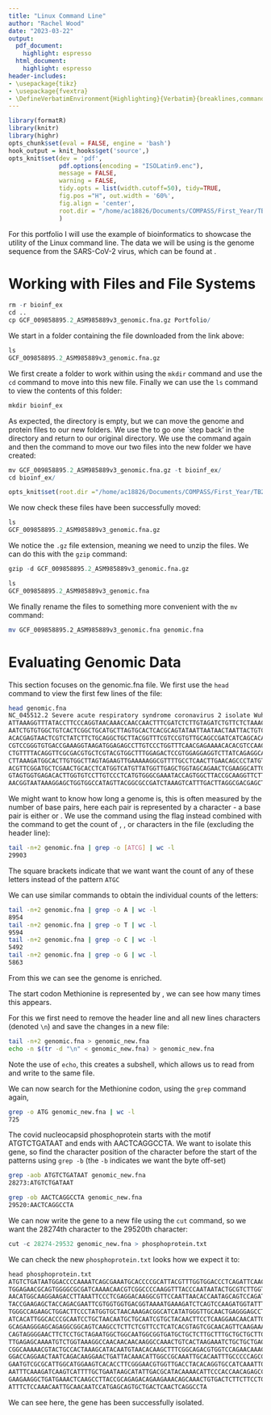 ```yaml
---
title: "Linux Command Line"
author: "Rachel Wood"
date: "2023-03-22"
output:
  pdf_document:
    highlight: espresso
  html_document:
    highlight: espresso
header-includes:
- \usepackage{tikz}
- \usepackage{fvextra}
- \DefineVerbatimEnvironment{Highlighting}{Verbatim}{breaklines,commandchars=\\\{\}}
---
```


```r
library(formatR)
library(knitr)
library(highr)
opts_chunk$set(eval = FALSE, engine = 'bash')
hook_output = knit_hooks$get('source',)
opts_knit$set(dev = 'pdf',
              pdf.options(encoding = "ISOLatin9.enc"),
              message = FALSE,
              warning = FALSE,
              tidy.opts = list(width.cutoff=50), tidy=TRUE,
              fig.pos ="H", out.width = '60%',
              fig.align = 'center',
              root.dir = "/home/ac18826/Documents/COMPASS/First_Year/TB2/Statistical_Computing/Intro_to_Linux/Portfolio/"
              )
```

For this portfolio I will use the example of bioinformatics to showcase the utility of the Linux command line. The data we will be using is the genome sequence from the SARS-CoV-2 virus, which can be found at \url{https://www.ncbi.nlm.nih.gov/genome/?term=SARS-CoV-2}.

# Working with Files and File Systems

```r
rm -r bioinf_ex
cd ..
cp GCF_009858895.2_ASM985889v3_genomic.fna.gz Portfolio/

```


We start in a folder containing the file downloaded from the link above:

```r
ls
GCF_009858895.2_ASM985889v3_genomic.fna.gz  
```

We first create a folder to work within using the `mkdir` command and use the `cd` command to move into this new file. Finally we can use the `ls` command to view the contents of this folder:
```r
mkdir bioinf_ex

```

As expected, the directory is empty, but we can move the genome and protein files to our new folders. We use the \texttt{cd ..} to go one `step back' in the directory and return to our original directory. We use the \texttt{ls} command again and then the \texttt{mv} command to move our two files into the new folder we have created:




```r
mv GCF_009858895.2_ASM985889v3_genomic.fna.gz -t bioinf_ex/
cd bioinf_ex/
```

```r
opts_knit$set(root.dir ="/home/ac18826/Documents/COMPASS/First_Year/TB2/Statistical_Computing/Intro_to_Linux/Portfolio/bioinf_ex/")
```
We now check these files have been successfully moved:
```r
ls 
GCF_009858895.2_ASM985889v3_genomic.fna.gz
```


We notice the `.gz` file extension, meaning we need to unzip the files. We can do this with the `gzip` command:

```r
gzip -d GCF_009858895.2_ASM985889v3_genomic.fna.gz
```

```r
ls
GCF_009858895.2_ASM985889v3_genomic.fna
```

We finally rename the files to something more convenient with the `mv` command:

```bash
mv GCF_009858895.2_ASM985889v3_genomic.fna genomic.fna
```

# Evaluating Genomic Data

This section focuses on the genomic.fna file. We first use the `head` command to view the first few lines of the file:
```bash
head genomic.fna
NC_045512.2 Severe acute respiratory syndrome coronavirus 2 isolate Wuhan-Hu-1, complete genome
ATTAAAGGTTTATACCTTCCCAGGTAACAAACCAACCAACTTTCGATCTCTTGTAGATCTGTTCTCTAAACGAACTTTAA
AATCTGTGTGGCTGTCACTCGGCTGCATGCTTAGTGCACTCACGCAGTATAATTAATAACTAATTACTGTCGTTGACAGG
ACACGAGTAACTCGTCTATCTTCTGCAGGCTGCTTACGGTTTCGTCCGTGTTGCAGCCGATCATCAGCACATCTAGGTTT
CGTCCGGGTGTGACCGAAAGGTAAGATGGAGAGCCTTGTCCCTGGTTTCAACGAGAAAACACACGTCCAACTCAGTTTGC
CTGTTTTACAGGTTCGCGACGTGCTCGTACGTGGCTTTGGAGACTCCGTGGAGGAGGTCTTATCAGAGGCACGTCAACAT
CTTAAAGATGGCACTTGTGGCTTAGTAGAAGTTGAAAAAGGCGTTTTGCCTCAACTTGAACAGCCCTATGTGTTCATCAA
ACGTTCGGATGCTCGAACTGCACCTCATGGTCATGTTATGGTTGAGCTGGTAGCAGAACTCGAAGGCATTCAGTACGGTC
GTAGTGGTGAGACACTTGGTGTCCTTGTCCCTCATGTGGGCGAAATACCAGTGGCTTACCGCAAGGTTCTTCTTCGTAAG
AACGGTAATAAAGGAGCTGGTGGCCATAGTTACGGCGCCGATCTAAAGTCATTTGACTTAGGCGACGAGCTTGGCACTGA

```

We might want to know how long a genome is, this is often measured by the number of base pairs, here each pair is represented by a character - a base pair is either \texttt{A-T} or \texttt{G-C}. We use the \texttt{grep} command using the \texttt{-o} flag instead combined with the \texttt{wc} command to get the count of \texttt{A}, \texttt{C}, \texttt{G} or \texttt{T} characters in the file (excluding the header line):
```bash
tail -n+2 genomic.fna | grep -o [ATCG] | wc -l
29903
```
The square brackets indicate that we want want the count of any of these letters instead of the pattern `ATGC`

We can use similar commands to obtain the individual counts of the letters:

```bash
tail -n+2 genomic.fna | grep -o A | wc -l
8954
tail -n+2 genomic.fna | grep -o T | wc -l
9594
tail -n+2 genomic.fna | grep -o C | wc -l
5492
tail -n+2 genomic.fna | grep -o G | wc -l
5863
```

From this we can see the genome is \texttt{A-T} enriched. 

The start codon Methionine is represented by \texttt{ATG}, we can see how many times this appears. 

For this we first need to remove the header line and all new lines  characters (denoted `\n`) and save the changes in a new file:
```bash
tail -n+2 genomic.fna > genomic_new.fna
echo -n $(tr -d "\n" < genomic_new.fna) > genomic_new.fna 
```

Note the use of `echo`, this creates a subshell, which allows us to read from and write to the same file.

We can now search for the Methionine codon, using the `grep` command again,
```bash
grep -o ATG genomic_new.fna | wc -l
725
```

The covid nucleocapsid phosphoprotein starts with the motif ATGTCTGATAAT and ends with AACTCAGGCCTA. We want to isolate this gene, so find the character position of the character before the start of the patterns using `grep -b` (the `-b` indicates we want the byte off-set)
```bash
grep -aob ATGTCTGATAAT genomic_new.fna 
28273:ATGTCTGATAAT

grep -ob AACTCAGGCCTA genomic_new.fna 
29520:AACTCAGGCCTA
```

We can now write the gene to a new file using the `cut` command, so we want the 28274th character to the 29520th character:

```r
cut -c 28274-29532 genomic_new.fna > phosphoprotein.txt 
```

We can check the new `phosphoprotein.txt` looks how we expect it to:
```r
head phosphoprotein.txt
ATGTCTGATAATGGACCCCAAAATCAGCGAAATGCACCCCGCATTACGTTTGGTGGACCCTCAGATTCAACTGGCAGTAACCAGAA
TGGAGAACGCAGTGGGGCGCGATCAAAACAACGTCGGCCCCAAGGTTTACCCAATAATACTGCGTCTTGGTTCACCGCTCTCACTC
AACATGGCAAGGAAGACCTTAAATTCCCTCGAGGACAAGGCGTTCCAATTAACACCAATAGCAGTCCAGATGACCAAATTGGCTAC
TACCGAAGAGCTACCAGACGAATTCGTGGTGGTGACGGTAAAATGAAAGATCTCAGTCCAAGATGGTATTTCTACTACCTAGGAAC
TGGGCCAGAAGCTGGACTTCCCTATGGTGCTAACAAAGACGGCATCATATGGGTTGCAACTGAGGGAGCCTTGAATACACCAAAAG
ATCACATTGGCACCCGCAATCCTGCTAACAATGCTGCAATCGTGCTACAACTTCCTCAAGGAACAACATTGCCAAAAGGCTTCTAC
GCAGAAGGGAGCAGAGGCGGCAGTCAAGCCTCTTCTCGTTCCTCATCACGTAGTCGCAACAGTTCAAGAAATTCAACTCCAGGCAG
CAGTAGGGGAACTTCTCCTGCTAGAATGGCTGGCAATGGCGGTGATGCTGCTCTTGCTTTGCTGCTGCTTGACAGATTGAACCAGC
TTGAGAGCAAAATGTCTGGTAAAGGCCAACAACAACAAGGCCAAACTGTCACTAAGAAATCTGCTGCTGAGGCTTCTAAGAAGCCT
CGGCAAAAACGTACTGCCACTAAAGCATACAATGTAACACAAGCTTTCGGCAGACGTGGTCCAGAACAAACCCAAGGAAATTTTGG
GGACCAGGAACTAATCAGACAAGGAACTGATTACAAACATTGGCCGCAAATTGCACAATTTGCCCCCAGCGCTTCAGCGTTCTTCG
GAATGTCGCGCATTGGCATGGAAGTCACACCTTCGGGAACGTGGTTGACCTACACAGGTGCCATCAAATTGGATGACAAAGATCCA
AATTTCAAAGATCAAGTCATTTTGCTGAATAAGCATATTGACGCATACAAAACATTCCCACCAACAGAGCCTAAAAAGGACAAAAA
GAAGAAGGCTGATGAAACTCAAGCCTTACCGCAGAGACAGAAGAAACAGCAAACTGTGACTCTTCTTCCTGCTGCAGATTTGGATG
ATTTCTCCAAACAATTGCAACAATCCATGAGCAGTGCTGACTCAACTCAGGCCTA
```

We can see here, the gene has been successfully isolated.